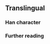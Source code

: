 {{also|𠈦}}
{{character info/new}}
==Translingual==

===Han character===
{{Han char|rn=9|rad=人|as=06|sn=8|four=22227|canj=OUNI|ids=⿰亻岁}}

===Further reading===
{{Han ref|kx=0102.291|uh=3455}}